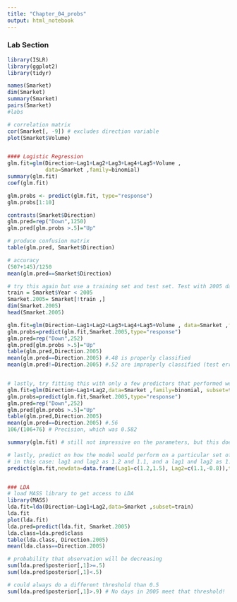 ```yaml
---
title: "Chapter_04_probs"
output: html_notebook
---
```


### Lab Section  
```R
library(ISLR)
library(ggplot2)
library(tidyr)

names(Smarket)
dim(Smarket)
summary(Smarket)
pairs(Smarket)
#labs

# correlation matrix
cor(Smarket[, -9]) # excludes direction variable
plot(Smarket$Volume)


#### Logistic Regression
glm.fit=glm(Direction~Lag1+Lag2+Lag3+Lag4+Lag5+Volume , 
            data=Smarket ,family=binomial)
summary(glm.fit)
coef(glm.fit)

glm.probs <- predict(glm.fit, type="response")
glm.probs[1:10]

contrasts(Smarket$Direction)
glm.pred=rep("Down",1250)
glm.pred[glm.probs >.5]="Up"

# produce confusion matrix
table(glm.pred, Smarket$Direction)

# accuracy
(507+145)/1250
mean(glm.pred==Smarket$Direction)

# try this again but use a training set and test set. Test with 2005 data
train = Smarket$Year < 2005
Smarket.2005= Smarket[!train ,]
dim(Smarket.2005)
head(Smarket.2005)

glm.fit=glm(Direction~Lag1+Lag2+Lag3+Lag4+Lag5+Volume , data=Smarket ,family=binomial,subset=train)
glm.probs=predict(glm.fit,Smarket.2005,type="response")
glm.pred=rep("Down",252)
glm.pred[glm.probs >.5]="Up"
table(glm.pred,Direction.2005)
mean(glm.pred==Direction.2005) #.48 is properly classified 
mean(glm.pred!=Direction.2005) #.52 are improperly classified (test error rate)


# lastly, try fitting this with only a few predictors that performed well (according to authors)
glm.fit=glm(Direction~Lag1+Lag2,data=Smarket ,family=binomial, subset=train)
glm.probs=predict(glm.fit,Smarket.2005,type="response")
glm.pred=rep("Down",252)
glm.pred[glm.probs >.5]="Up"
table(glm.pred,Direction.2005)
mean(glm.pred==Direction.2005) #.56
106/(106+76) # Precision, which was 0.582

summary(glm.fit) # still not impressive on the parameters, but this doesn't really matter

# lastly, predict on how the model would perform on a particular set of days
# in this case: lag1 and lag2 as 1.2 and 1.1, and a lag1 and lag2 as 1.5 ad -0.8
predict(glm.fit,newdata=data.frame(Lag1=c(1.2,1.5), Lag2=c(1.1,-0.8)),type="response")


### LDA
# load MASS library to get access to LDA
library(MASS)
lda.fit=lda(Direction~Lag1+Lag2,data=Smarket ,subset=train)
lda.fit
plot(lda.fit)
lda.pred=predict(lda.fit, Smarket.2005)
lda.class=lda.pred$class
table(lda.class, Direction.2005)
mean(lda.class==Direction.2005)

# probability that observation will be decreasing
sum(lda.pred$posterior[,1]>=.5)
sum(lda.pred$posterior[,1]<.5)

# could always do a different threshold than 0.5
sum(lda.pred$posterior[,1]>.9) # No days in 2005 meet that threshold!


```